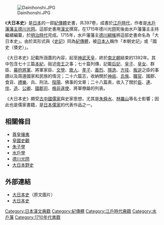 [[File:Dainihonshi.JPG|thumb]]

{{japanese|japanese=大日本史|kana=だいにほんし|romaji=Dai Nihonshi}}
《'''大日本史'''》是[[日本|日本]]的一部[[紀傳體|紀傳體]]史書，共397卷，成書於[[江戶時代|江戶時代]]，作者是[[水戶藩|水戶藩]][[藩主|藩主]][[德川光圀|德川光圀]]。這部史書用[[漢文|漢文]]撰寫，在1715年德川光圀死後由水戶藩藩主主持繼續編纂，於[[明治時代|明治時代]]完成。1715年，水戶藩藩主[[德川綱條|德川綱條]]將這部史書命名為「大日本史」。由於其形式與《[[史記|史記]]》同為[[紀傳體|紀傳體]]，被[[日本人|日本人]]稱作「本朝史記」或「國史（倭史）」。

《大日本史》記載所涵蓋的內容，起至[[神武天皇|神武天皇]]，終於[[南北朝_(日本)|南北朝]]結束的1392年。其中包含七十三篇[[本紀|本紀]]，敍述[[天皇|帝王]]之事；七十篇列傳，記載[[后妃|后妃]]、[[皇子|皇子]]、[[皇女|皇女]]、群臣、[[幕府將軍|幕府將軍]]、將軍家臣、[[文學|文學]]、[[歌人|歌人]]、[[孝子|孝子]]、[[義烈|義烈]]、[[隱士|隱逸]]、[[方技|方技]]、[[叛逆|叛逆]]之臣的事蹟以及周邊國家和民族的情況；二十六篇志，收納關於[[日本神祇列表|神祇]]、[[氏族|氏族]]、[[職官|職官]]、國郡、食貨、[[禮樂|禮樂]]、兵、刑法、[[陰陽|陰陽]]、佛事的文章；二十八篇表，收入了關於[[臣_(日本)|臣]]、[[連_(日本)|連]]、[[伴|伴]]、[[造|造]]、[[公卿|公卿]]、[[國司|國]][[郡司|郡司]]、[[檢非違使|檢非違使]]、將軍僚屬的列表。

《大日本史》頗受[[古中國|古中國]][[儒家|儒家]]與史家思想，尤其是[[朱舜水|朱舜水]]、[[林羅山|林羅山]]等名士影響；因此也是儒家書籍，是[[日本儒家|日本儒家]]的代表作品之一。

==相關條目==
{{wikisource|大日本史}}
*[[尊皇攘夷|尊皇攘夷]]
*[[皇國史觀|皇國史觀]]
*[[朱子學|朱子學]]
*[[水戶學|水戶學]]
*[[德川光圀|德川光圀]]
*[[大日本野史|大日本野史]]
== 外部連結 ==
*[http://kindai.ndl.go.jp/BIImgFrame.php?JP_NUM=40012387&VOL_NUM=00001 大日本史]{{Wayback|url=http://kindai.ndl.go.jp/BIImgFrame.php?JP_NUM=40012387&VOL_NUM=00001 |date=20071001044857 }}（原文圖片）
*[https://web.archive.org/web/20090126125214/http://miko.org/~uraki/kuon/furu/text/dainihonsi/dainihon.htm 大日本史]
{{Japanese-history-stub}}
{{Historical-book-stub}}
[[Category:日本漢文典籍|Category:日本漢文典籍]]
[[Category:紀傳體|Category:紀傳體]]
[[Category:江戶時代典籍|Category:江戶時代典籍]]
[[Category:水戶藩|Category:水戶藩]]
[[Category:1710年代書籍|Category:1710年代書籍]]